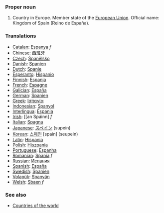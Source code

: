 ===Proper noun===
#Country in Europe. Member state of the [[European Union]]. Official name: Kingdom of Spain (Reino de España).
=== Translations ===
*[[Catalan]]: [[Espanya]] ''f''
*[[Chinese]]: [[西班牙]]
*[[Czech]]: [[Španělsko]]
*[[Danish]]: [[Spanien]]
*[[Dutch]]: [[Spanje]]
*[[Esperanto]]: [[eo:Hispanio|Hispanio]]
*[[Finnish]]: [[Espanja]]
*[[French]]: [[Espagne]]
*[[Galician]]: [[España]]
*[[German]]: [[Spanien]]
*[[Greek]]: [[Ισπανία]]
*[[Indonesian]]: [[Spanyol]]
*[[Interlingua]]: [[Espania]]
*[[Irish]]: [[an Spáinn] ''f''
*[[Italian]]: [[Spagna]]
*[[Japanese]]: [[スペイン]] (supein)
*[[Korean]]: [[스페인]] [spain] (seupein)
*[[Latin]]: [[Hispania]]
*[[Polish]]: [[Hiszpania]]
*[[Portuguese]]: [[Espanha]]
*[[Romanian]]: [[Spania]] ''f''
*[[Russian]]: [[Испания]]
*[[Spanish]]: [[España]]
*[[Swedish]]: [[Spanien]]
*[[Volapük]]: [[Spanyän]]
*[[Welsh]]: [[Sbaen]] ''f''

=== See also ===

*[[Countries of the world]]